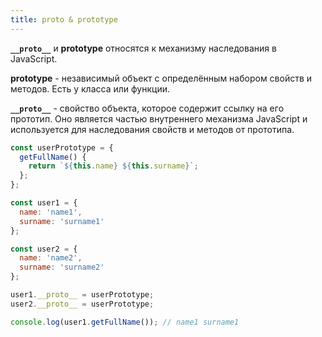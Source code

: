 ```yaml
---
title: proto & prototype
---
```


**`__proto__`** и **prototype** относятся к механизму наследования в JavaScript.

**prototype** - независимый объект с определённым набором свойств и методов. Есть у класса или функции.

**`__proto__`** - свойство объекта, которое содержит ссылку на его прототип. Оно является частью внутреннего механизма JavaScript и используется для наследования свойств и методов от прототипа.

```JavaScript
const userPrototype = {
  getFullName() {
    return `${this.name} ${this.surname}`;
  };
};

const user1 = {
  name: 'name1',
  surname: 'surname1'
};

const user2 = {
  name: 'name2',
  surname: 'surname2'
};

user1.__proto__ = userPrototype;
user2.__proto__ = userPrototype;

console.log(user1.getFullName()); // name1 surname1
```
